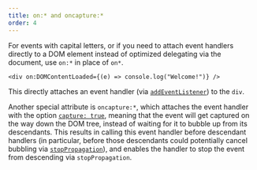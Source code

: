 ```yaml
---
title: on:* and oncapture:*
order: 4
---
```


For events with capital letters, or if you need to attach event handlers directly to a DOM element instead of optimized delegating via the document, use `on:*` in place of `on*`.

```tsx
<div on:DOMContentLoaded={(e) => console.log("Welcome!")} />
```

This directly attaches an event handler (via [`addEventListener`](https://developer.mozilla.org/en-US/docs/Web/API/EventTarget/addEventListener)) to the `div`.

Another special attribute is `oncapture:*`, which attaches the event handler with the option [`capture: true`](https://developer.mozilla.org/en-US/docs/Web/API/EventTarget/addEventListener#capture), meaning that the event will get captured on the way down the DOM tree, instead of waiting for it to bubble up from its descendants. This results in calling this event handler before descendant handlers (in particular, before those descendants could potentially cancel bubbling via [`stopPropagation`](https://developer.mozilla.org/en-US/docs/Web/API/Event/stopPropagation)), and enables the handler to stop the event from descending via `stopPropagation`.
